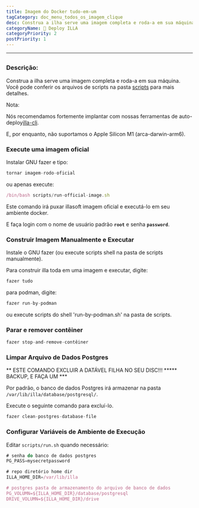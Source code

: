 ```yaml
---
title: Imagem do Docker tudo-em-um
tagCategory: doc_menu_todos_os_imagem_clique
desc: Construa a ilha serve uma imagem completa e roda-a em sua máquina.
categoryName: 👷 Deploy ILLA
categoryPriority: 2
postPriority: 1
---
```


* * *

## <h2 hidden>Docker all-in-one Image</h2>

### Descrição:

Construa a ilha serve uma imagem completa e roda-a em sua máquina. Você pode conferir os arquivos de scripts na pasta [scripts](https://github.com/illacloud/deploy-illa-manually/blob/main/docker/scripts) para mais detalhes.

Nota:

Nós recomendamos fortemente implantar com nossas ferramentas de auto-deploy[illa-cli](https://github.com/illacloud/illa).

E, por enquanto, não suportamos o Apple Silicon M1 (arca-darwin-arm6).

### Execute uma imagem oficial

Instalar GNU fazer e tipo:

```jsx
tornar imagem-rodo-oficial
```

ou apenas execute:

```jsx
/bin/bash scripts/run-official-image.sh
```

Este comando irá puxar illasoft imagem oficial e executá-lo em seu ambiente docker.

E faça login com o nome de usuário padrão **`root`** e senha **`password`**.

### Construir Imagem Manualmente e Executar

Instale o GNU fazer (ou execute scripts shell na pasta de scripts manualmente).

Para construir illa toda em uma imagem e executar, digite:

```jsx
fazer tudo
```

para podman, digite:

```jsx
fazer run-by-podman
```

ou execute scripts do shell 'run-by-podman.sh' na pasta de scripts.

### Parar e remover contêiner

```jsx
fazer stop-and-remove-contêiner
```

### Limpar Arquivo de Dados Postgres

** ESTE COMANDO EXCLUIR A DATÁVEL FILHA NO SEU DISC!!! \*\*\*** BACKUP, E FAÇA UM \*\*\*

Por padrão, o banco de dados Postgres irá armazenar na pasta `/var/lib/illa/database/postgresql/`.

Execute o seguinte comando para excluí-lo.

```jsx
fazer clean-postgres-database-file
```

### Configurar Variáveis de Ambiente de Execução

Editar `scripts/run.sh` quando necessário:

```jsx
# senha do banco de dados postgres
PG_PASS=mysecretpassword

# repo diretório home dir
ILLA_HOME_DIR=/var/lib/illa

# postgres pasta de armazenamento do arquivo de banco de dados
PG_VOLUMN=${ILLA_HOME_DIR}/database/postgresql
DRIVE_VOLUMN=${ILLA_HOME_DIR}/drive
```
